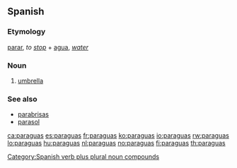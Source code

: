 ==Spanish==
===Etymology===
[[parar]], ''to [[stop]]'' + [[agua]], ''[[water]]''<!-- confirmed with real. dicc. esp. not "para" (for) + "agua" (water) -->

===Noun===
{{es-noun-m|pl=paraguas}}

# [[umbrella]]

===See also===
*[[parabrisas]]
*[[parasol]]

[[Category:Spanish verb plus plural noun compounds]]

[[ca:paraguas]]
[[es:paraguas]]
[[fr:paraguas]]
[[ko:paraguas]]
[[io:paraguas]]
[[rw:paraguas]]
[[lo:paraguas]]
[[hu:paraguas]]
[[nl:paraguas]]
[[no:paraguas]]
[[fi:paraguas]]
[[th:paraguas]]